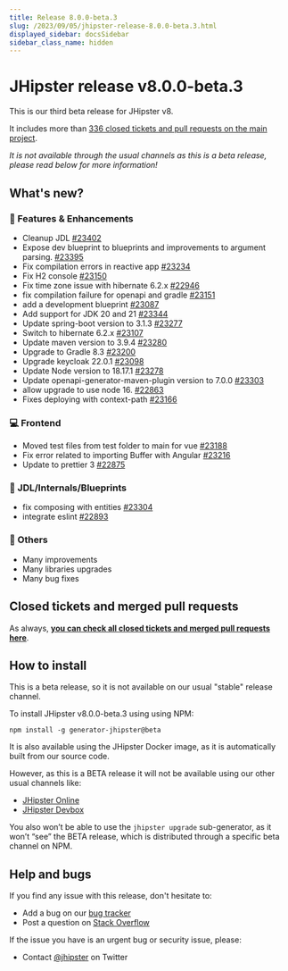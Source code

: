 ```yaml
---
title: Release 8.0.0-beta.3
slug: /2023/09/05/jhipster-release-8.0.0-beta.3.html
displayed_sidebar: docsSidebar
sidebar_class_name: hidden
---
```


# JHipster release v8.0.0-beta.3

This is our third beta release for JHipster v8.

It includes more than [336 closed tickets and pull requests on the main project](https://github.com/jhipster/generator-jhipster/issues?q=is:closed+milestone:8.0.0-beta.3).

_It is not available through the usual channels as this is a beta release, please read below for more information!_

## What's new?

### :gem: Features & Enhancements

- Cleanup JDL [#23402](https://github.com/jhipster/generator-jhipster/pull/23402)
- Expose dev blueprint to blueprints and improvements to argument parsing. [#23395](https://github.com/jhipster/generator-jhipster/pull/23395)
- Fix compilation errors in reactive app [#23234](https://github.com/jhipster/generator-jhipster/pull/23234)
- Fix H2 console [#23150](https://github.com/jhipster/generator-jhipster/pull/23150)
- Fix time zone issue with hibernate 6.2.x [#22946](https://github.com/jhipster/generator-jhipster/pull/22946)
- fix compilation failure for openapi and gradle [#23151](https://github.com/jhipster/generator-jhipster/pull/23151)
- add a development blueprint [#23087](https://github.com/jhipster/generator-jhipster/pull/23087)
- Add support for JDK 20 and 21 [#23344](https://github.com/jhipster/generator-jhipster/pull/23344)
- Update spring-boot version to 3.1.3 [#23277](https://github.com/jhipster/generator-jhipster/pull/23277)
- Switch to hibernate 6.2.x [#23107](https://github.com/jhipster/generator-jhipster/pull/23107)
- Update maven version to 3.9.4 [#23280](https://github.com/jhipster/generator-jhipster/pull/23280)
- Upgrade to Gradle 8.3 [#23200](https://github.com/jhipster/generator-jhipster/pull/23200)
- Upgrade keycloak 22.0.1 [#23098](https://github.com/jhipster/generator-jhipster/pull/23098)
- Update Node version to 18.17.1 [#23278](https://github.com/jhipster/generator-jhipster/pull/23278)
- Update openapi-generator-maven-plugin version to 7.0.0 [#23303](https://github.com/jhipster/generator-jhipster/pull/23303)
- allow upgrade to use node 16. [#22863](https://github.com/jhipster/generator-jhipster/pull/22863)
- Fixes deploying with context-path [#23166](https://github.com/jhipster/generator-jhipster/pull/23166)

### :computer: Frontend

- Moved test files from test folder to main for vue [#23188](https://github.com/jhipster/generator-jhipster/pull/23188)
- Fix error related to importing Buffer with Angular [#23216](https://github.com/jhipster/generator-jhipster/pull/23216)
- Update to prettier 3 [#22875](https://github.com/jhipster/generator-jhipster/pull/22875)

### :paw_prints: JDL/Internals/Blueprints

- fix composing with entities [#23304](https://github.com/jhipster/generator-jhipster/pull/23304)
- integrate eslint [#22893](https://github.com/jhipster/generator-jhipster/pull/22893)

### :scroll: Others

- Many improvements
- Many libraries upgrades
- Many bug fixes

## Closed tickets and merged pull requests

As always, **[you can check all closed tickets and merged pull requests here](https://github.com/jhipster/generator-jhipster/issues?q=is:closed+milestone:8.0.0-beta.3)**.

## How to install

This is a beta release, so it is not available on our usual "stable" release channel.

To install JHipster v8.0.0-beta.3 using using NPM:

```
npm install -g generator-jhipster@beta
```

It is also available using the JHipster Docker image, as it is automatically built from our source code.

However, as this is a BETA release it will not be available using our other usual channels like:

- [JHipster Online](https://start.jhipster.tech)
- [JHipster Devbox](https://github.com/jhipster/jhipster-devbox)

You also won’t be able to use the `jhipster upgrade` sub-generator, as it won’t “see” the BETA release, which is distributed through a specific beta channel on NPM.

## Help and bugs

If you find any issue with this release, don't hesitate to:

- Add a bug on our [bug tracker](https://github.com/jhipster/generator-jhipster/issues?state=open)
- Post a question on [Stack Overflow](http://stackoverflow.com/tags/jhipster/info)

If the issue you have is an urgent bug or security issue, please:

- Contact [@jhipster](https://twitter.com/jhipster) on Twitter
